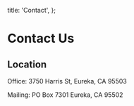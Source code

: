   title: 'Contact',
};

# Contact Us

## Location

Office:
3750 Harris St, Eureka, CA 95503

Mailing:
PO Box 7301 Eureka, CA 95502
